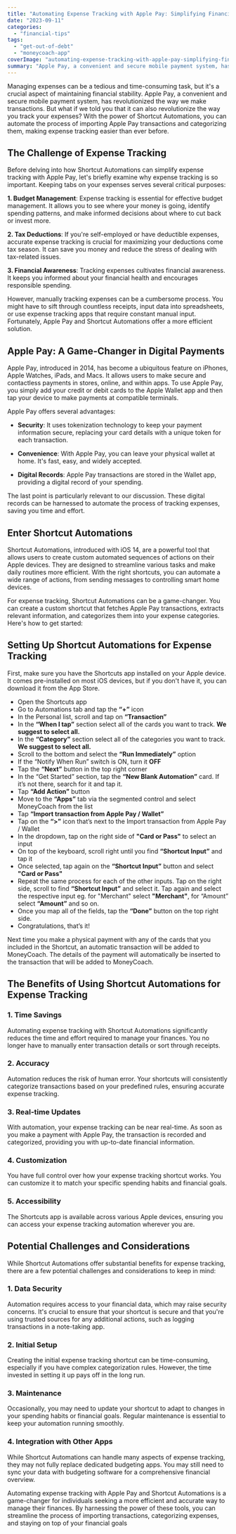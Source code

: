 ```yaml
---
title: "Automating Expense Tracking with Apple Pay: Simplifying Financial Management with Shortcut Automations"
date: "2023-09-11"
categories: 
  - "financial-tips"
tags: 
  - "get-out-of-debt"
  - "moneycoach-app"
coverImage: "automating-expense-tracking-with-apple-pay-simplifying-financial-management-with-shortcut-automations.jpeg"
summary: "Apple Pay, a convenient and secure mobile payment system, has revolutionized the way we make transactions. But what if we told you that it can also revolutionize the way you track your expenses?"
---
```


Managing expenses can be a tedious and time-consuming task, but it's a crucial aspect of maintaining financial stability. Apple Pay, a convenient and secure mobile payment system, has revolutionized the way we make transactions. But what if we told you that it can also revolutionize the way you track your expenses? With the power of Shortcut Automations, you can automate the process of importing Apple Pay transactions and categorizing them, making expense tracking easier than ever before.

## The Challenge of Expense Tracking

Before delving into how Shortcut Automations can simplify expense tracking with Apple Pay, let's briefly examine why expense tracking is so important. Keeping tabs on your expenses serves several critical purposes:

**1. Budget Management**: Expense tracking is essential for effective budget management. It allows you to see where your money is going, identify spending patterns, and make informed decisions about where to cut back or invest more.

**2. Tax Deductions**: If you're self-employed or have deductible expenses, accurate expense tracking is crucial for maximizing your deductions come tax season. It can save you money and reduce the stress of dealing with tax-related issues.

**3. Financial Awareness**: Tracking expenses cultivates financial awareness. It keeps you informed about your financial health and encourages responsible spending.

However, manually tracking expenses can be a cumbersome process. You might have to sift through countless receipts, input data into spreadsheets, or use expense tracking apps that require constant manual input. Fortunately, Apple Pay and Shortcut Automations offer a more efficient solution.

## Apple Pay: A Game-Changer in Digital Payments

Apple Pay, introduced in 2014, has become a ubiquitous feature on iPhones, Apple Watches, iPads, and Macs. It allows users to make secure and contactless payments in stores, online, and within apps. To use Apple Pay, you simply add your credit or debit cards to the Apple Wallet app and then tap your device to make payments at compatible terminals.

Apple Pay offers several advantages:

- **Security**: It uses tokenization technology to keep your payment information secure, replacing your card details with a unique token for each transaction.

- **Convenience**: With Apple Pay, you can leave your physical wallet at home. It's fast, easy, and widely accepted.

- **Digital Records**: Apple Pay transactions are stored in the Wallet app, providing a digital record of your spending.

The last point is particularly relevant to our discussion. These digital records can be harnessed to automate the process of tracking expenses, saving you time and effort.

## Enter Shortcut Automations

Shortcut Automations, introduced with iOS 14, are a powerful tool that allows users to create custom automated sequences of actions on their Apple devices. They are designed to streamline various tasks and make daily routines more efficient. With the right shortcuts, you can automate a wide range of actions, from sending messages to controlling smart home devices.

For expense tracking, Shortcut Automations can be a game-changer. You can create a custom shortcut that fetches Apple Pay transactions, extracts relevant information, and categorizes them into your expense categories. Here's how to get started:

## Setting Up Shortcut Automations for Expense Tracking

First, make sure you have the Shortcuts app installed on your Apple device. It comes pre-installed on most iOS devices, but if you don't have it, you can download it from the App Store.

<YouTube url="https://youtu.be/f0CJ-Zk0Nh4"/>

- Open the Shortcuts app
- Go to Automations tab and tap the **“+”** icon
- In the Personal list, scroll and tap on **“Transaction”**
- In the **“When I tap”** section select all of the cards you want to track. **We suggest to select all.**
- In the **“Category”** section select all of the categories you want to track. **We suggest to select all.**
- Scroll to the bottom and select the **“Run Immediately”** option
- If the “Notify When Run” switch is ON, turn it **OFF**
- Tap the **“Next”** button in the top right corner
- In the “Get Started” section, tap the **“New Blank Automation”** card. If it’s not there, search for it and tap it.
- Tap **“Add Action”** button
- Move to the **“Apps”** tab via the segmented control and select MoneyCoach from the list
- Tap **“Import transaction from Apple Pay / Wallet”**
- Tap on the **“>”** icon that’s next to the Import transaction from Apple Pay / Wallet
- In the dropdown, tap on the right side of **"Card or Pass"** to select an input
- On top of the keyboard, scroll right until you find **“Shortcut Input”** and tap it
- Once selected, tap again on the **“Shortcut Input”** button and select **"Card or Pass"**
- Repeat the same process for each of the other inputs. Tap on the right side, scroll to find **“Shortcut Input”** and select it. Tap again and select the respective input eg. for "Merchant" select **"Merchant"**, for “Amount” select **“Amount”** and so on.
- Once you map all of the fields, tap the **“Done”** button on the top right side.
- Congratulations, that’s it!

Next time you make a physical payment with any of the cards that you included in the Shortcut, an automatic transaction will be added to MoneyCoach. The details of the payment will automatically be inserted to the transaction that will be added to MoneyCoach.

## The Benefits of Using Shortcut Automations for Expense Tracking

### 1. Time Savings
Automating expense tracking with Shortcut Automations significantly reduces the time and effort required to manage your finances. You no longer have to manually enter transaction details or sort through receipts.

### 2. Accuracy
Automation reduces the risk of human error. Your shortcuts will consistently categorize transactions based on your predefined rules, ensuring accurate expense tracking.

### 3. Real-time Updates
With automation, your expense tracking can be near real-time. As soon as you make a payment with Apple Pay, the transaction is recorded and categorized, providing you with up-to-date financial information.

### 4. Customization
You have full control over how your expense tracking shortcut works. You can customize it to match your specific spending habits and financial goals.

### 5. Accessibility
The Shortcuts app is available across various Apple devices, ensuring you can access your expense tracking automation wherever you are.

## Potential Challenges and Considerations

While Shortcut Automations offer substantial benefits for expense tracking, there are a few potential challenges and considerations to keep in mind:

### 1. Data Security

Automation requires access to your financial data, which may raise security concerns. It's crucial to ensure that your shortcut is secure and that you're using trusted sources for any additional actions, such as logging transactions in a note-taking app.

### 2. Initial Setup

Creating the initial expense tracking shortcut can be time-consuming, especially if you have complex categorization rules. However, the time invested in setting it up pays off in the long run.

### 3. Maintenance

Occasionally, you may need to update your shortcut to adapt to changes in your spending habits or financial goals. Regular maintenance is essential to keep your automation running smoothly.

### 4. Integration with Other Apps

While Shortcut Automations can handle many aspects of expense tracking, they may not fully replace dedicated budgeting apps. You may still need to sync your data with budgeting software for a comprehensive financial overview.

Automating expense tracking with Apple Pay and Shortcut Automations is a game-changer for individuals seeking a more efficient and accurate way to manage their finances. By harnessing the power of these tools, you can streamline the process of importing transactions, categorizing expenses, and staying on top of your financial goals
